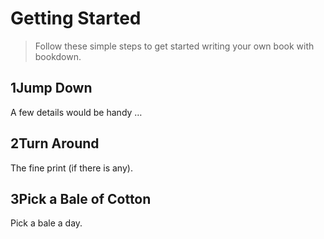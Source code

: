 
Getting Started {.getStarted}
=================================

> Follow these simple steps to get started writing your own book with bookdown.

## <span class="bigNumber color1">1</span>Jump Down

A few details would be handy ...

## <span class="bigNumber color2">2</span>Turn Around

The fine print (if there is any).

## <span class="bigNumber color3">3</span>Pick a Bale of Cotton

Pick a bale a day.





